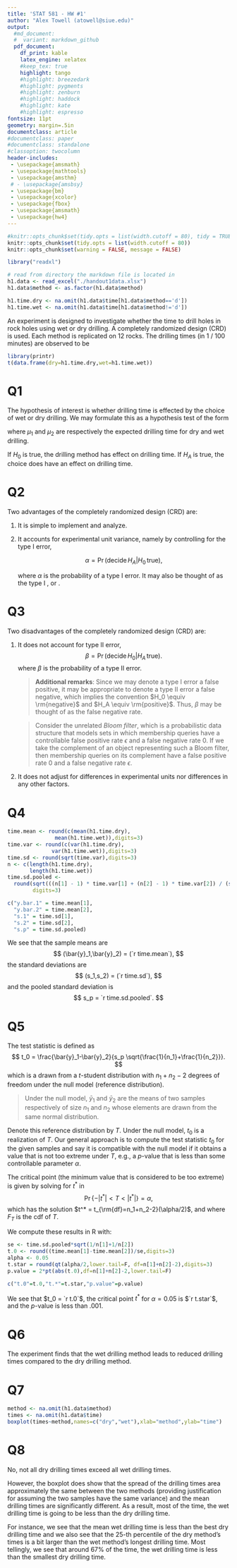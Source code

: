 ```yaml
---
title: 'STAT 581 - HW #1'
author: "Alex Towell (atowell@siue.edu)"
output:
  #md_document:
  #  variant: markdown_github
  pdf_document:
    df_print: kable
    latex_engine: xelatex
    #keep_tex: true
    highlight: tango
    #highlight: breezedark
    #highlight: pygments
    #highlight: zenburn
    #highlight: haddock
    #highlight: kate
    #highlight: espresso
fontsize: 11pt
geometry: margin=.5in
documentclass: article
#documentclass: paper
#documentclass: standalone
#classoption: twocolumn
header-includes:
 - \usepackage{amsmath}
 - \usepackage{mathtools}
 - \usepackage{amsthm}
 # - \usepackage{amsbsy}
 - \usepackage{bm}
 - \usepackage{xcolor}
 - \usepackage{fbox}
 - \usepackage{amsmath}
 - \usepackage{hw4}
---
```


```r
#knitr::opts_chunk$set(tidy.opts = list(width.cutoff = 80), tidy = TRUE)
knitr::opts_chunk$set(tidy.opts = list(width.cutoff = 80))
knitr::opts_chunk$set(warning = FALSE, message = FALSE) 
```


```r
library("readxl")

# read from directory the markdown file is located in
h1.data <- read_excel("./handout1data.xlsx")
h1.data$method <- as.factor(h1.data$method)

h1.time.dry <- na.omit(h1.data$time[h1.data$method=='d'])
h1.time.wet <- na.omit(h1.data$time[h1.data$method!='d'])
```



An experiment is designed to investigate whether the time to drill holes in rock
holes using wet or dry drilling.
A completely randomized design (CRD) is used.
Each method is replicated on 12 rocks.
The drilling times (in 1 / 100 minutes) are observed to be
```r
library(printr)
t(data.frame(dry=h1.time.dry,wet=h1.time.wet))
```

# Q1
\fbox{State the hypotheses of interest. Provide an interpretation, stated in the
context of the problem.}

The hypothesis of interest is whether drilling time is effected by the choice
of wet or dry drilling. We may formulate this as a hypothesis test of the form

\begin{align*}
  H_0 &: \mu_1 = \mu_2\\
  H_A &: \mu_1 \neq \mu_2\,,
\end{align*}
where $\mu_1$ and $\mu_2$ are respectively the expected drilling time for
dry and wet drilling.

If $H_0$ is true, the drilling method has \emph{no} effect on drilling time. If
$H_A$ is true, the choice does have an effect on drilling time.

# Q2
\fbox{Give two advantages of the completely randomized design.}

Two advantages of the completely randomized design (CRD) are:

  1. It is simple to implement and analyze.
  
  2. It accounts for experimental unit variance, namely by controlling for the
     type I error,
     
     $$
         \alpha = \Pr(\text{decide} \, H_A | H_0 \, \text{true}),
     $$
     
     where $\alpha$ is the probability of a type I error. It may also be thought of
     as the type I \emph{error rate}, or \emph{false positive rate}.

# Q3
\fbox{Give two disadvantages of the completely randomized design.}

Two disadvantages of the completely randomized design (CRD) are:

  1. It does not account for type II error,
     $$
         \beta = \Pr(\text{decide} \, H_0 | H_A \, \text{true}).
     $$
     where $\beta$ is the probability of a type II error.

     > **Additional remarks**: Since we may denote a type I error a false
     positive, it may be appropriate to denote a type II error a false negative,
     which implies the convention $H_0 \equiv \rm{negative}$ and
     $H_A \equiv \rm{positive}$. Thus, $\beta$ may be thought of as the false
     negative rate.

     > Consider the unrelated *Bloom filter*, which is a
     probabilistic data structure that models sets in which membership queries
     have a controllable false positive rate $\epsilon$ and a false negative rate
     $0$. If we take the complement of an object representing such a Bloom
     filter, then membership queries on its complement have a false positive
     rate $0$ and a false negative rate $\epsilon$.
     
  2. It does not adjust for differences in experimental units nor differences
  in any other factors.
  

# Q4
\fbox{Compute the sample means, the sample standard deviations, and the pooled
sample standard deviation.}

```r
time.mean <- round(c(mean(h1.time.dry),
               mean(h1.time.wet)),digits=3)
time.var <- round(c(var(h1.time.dry),
              var(h1.time.wet)),digits=3)
time.sd <- round(sqrt(time.var),digits=3)
n <- c(length(h1.time.dry),
       length(h1.time.wet))
time.sd.pooled <-
  round(sqrt(((n[1] - 1) * time.var[1] + (n[2] - 1) * time.var[2]) / (sum(n)-2)),
        digits=3)

c("y.bar.1" = time.mean[1],
  "y.bar.2" = time.mean[2],
  "s.1" = time.sd[1],
  "s.2" = time.sd[2],
  "s.p" = time.sd.pooled)
```

We see that the sample means are
$$
  (\bar{y}_1,\bar{y}_2) = (`r time.mean`),
$$
the standard deviations are
$$
  (s_1,s_2) = (`r time.sd`),
$$
and the pooled standard deviation is
$$
  s_p = `r time.sd.pooled`.
$$

# Q5
\fbox{Compute the $t_0$ statistic, the critical point for a level
$\alpha = .05$ test, and the $p$-value.}

The test statistic is defined as
$$
  t_0 = \frac{\bar{y}_1-\bar{y}_2}{s_p \sqrt{\frac{1}{n_1}+\frac{1}{n_2}}}.
$$
which is a drawn from a $t$-student distribution with $n_1+n_2-2$ degrees of
freedom under the null model (reference distribution).

> Under the null model, $\bar{y}_1$ and $\bar{y}_2$ are the means of
two samples respectively of size $n_1$ and $n_2$ whose elements are drawn from
the same normal distribution.

Denote this reference distribution by $T$.
Under the null model, $t_0$ is a realization of $T$.
Our general approach is to compute the test statistic $t_0$ for the given
samples and say it is compatible with the null model if it obtains a value that
is not too extreme under $T$, e.g., a $p$-value that is less than some
controllable parameter $\alpha$.

The critical point (the minimum value that is considered to be too extreme) is
given by solving for $t^*$ in
$$
  \Pr\{-|t^*| < T < |t^*|\} = \alpha,
$$
which has the solution $t^* = t_{\rm{df}=n_1+n_2-2}(\alpha/2)$, and
\begin{align*}
  \text{$p$-value} &= \Pr\{T \notin [-|t_0|,|t_0|]\}\\
                   &= 2 \Pr\{T > |t_0|\}\\
                   &= 2(1-F_T(|t_0|)),
\end{align*}
where $F_T$ is the cdf of $T$.

We compute these results in R with:
```r
se <- time.sd.pooled*sqrt(1/n[1]+1/n[2])
t.0 <- round((time.mean[1]-time.mean[2])/se,digits=3)
alpha <- 0.05
t.star = round(qt(alpha/2,lower.tail=F, df=n[1]+n[2]-2),digits=3)
p.value = 2*pt(abs(t.0),df=n[1]+n[2]-2,lower.tail=F)

c("t.0"=t.0,"t.*"=t.star,"p.value"=p.value)
```

We see that $t_0 = `r t.0`$, the critical point $t^*$ for $\alpha = 0.05$ is $`r t.star`$,
and the $p$-value is less than $.001$.

<!-- An alternative way to compute these results is provided by -->
<!-- $\operatorname{t.test}$: -->
<!-- ```{r} -->
<!-- method <- as.factor(na.omit(h1.data$method)) -->
<!-- times <- na.omit(h1.data$time) -->
<!-- t.test(formula=times~method,       # two-sample t.test -->
<!--        mu=0,                       # mu denotes difference in means: mu.1-mu.2=0 -->
<!--        alternative=c("two.sided"), # H.0 : mu.1=mu.2, H.A : mu.1 != mu.2 -->
<!--        var.equal=T)                # treat the variances as being equal -->
<!-- ``` -->

# Q6
\fbox{Provide an interpretation, stated in the context of the problem.}

The experiment finds that the wet drilling method leads to reduced drilling
times compared to the dry drilling method.

# Q7
\fbox{Create a boxplot as a graphical display of the data.}

```r
method <- na.omit(h1.data$method)
times <- na.omit(h1.data$time)
boxplot(times~method,names=c("dry","wet"),xlab="method",ylab="time")
```

# Q8
\fbox{\begin{minipage}{\textwidth}
Refering to the boxplot, is it true that all dry drilling times exceed all wet
drilling times?
In what sense can the experiment find that dry drilling takes longer than wet
drilling?
\end{minipage}}

No, not all dry drilling times exceed all wet drilling times.

However, the boxplot does show that the spread of the drilling times area
approximately the same between the two methods (providing justification for
assuming the two samples have the same variance) and the mean drilling times are
significantly different. As a result, most of the time, the wet drilling time is
going to be less than the dry drilling time.

For instance, we see that the mean wet drilling time is less than the best dry
drilling time and we also see that the $25$-th percentile of the dry method's
times is a bit larger than the wet method's longest drilling time.
Most tellingly, we see that around $67\%$ of the time, the wet drilling time
is less than the smallest dry drilling time.